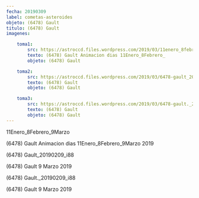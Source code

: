 ```yaml
---
fecha: 20190309
label: cometas-asteroides
objeto: (6478) Gault
titulo: (6478) Gault
imagenes:

	toma1:
		src: https://astroccd.files.wordpress.com/2019/03/11enero_8febrero_9marzo.gif
		texto: (6478) Gault Animacion dias 11Enero_8Febrero_
		objeto: (6478) Gault

	toma2:
		src: https://astroccd.files.wordpress.com/2019/03/6478-gault_20190209_i88.jpg
		texto: (6478) Gault 
		objeto: (6478) Gault

	toma3:
		src: https://astroccd.files.wordpress.com/2019/03/6478-gault._20190209_i88.jpg
		texto: (6478) Gault 
		objeto: (6478) Gault
---
```


<Imagen src="https://astroccd.files.wordpress.com/2019/03/11enero_8febrero_9marzo.gif" />

11Enero_8Febrero_9Marzo

(6478) Gault Animacion dias 11Enero_8Febrero_9Marzo 2019
<Imagen src="https://astroccd.files.wordpress.com/2019/03/6478-gault_20190209_i88.jpg" />

(6478) Gault_20190209_i88

(6478) Gault 9 Marzo 2019
<Imagen src="https://astroccd.files.wordpress.com/2019/03/6478-gault._20190209_i88.jpg" />

(6478) Gault._20190209_i88

(6478) Gault 9 Marzo 2019